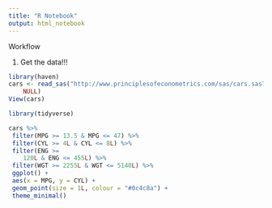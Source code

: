 ```yaml
---
title: "R Notebook"
output: html_notebook
---
```


Workflow

1. Get the data!!!

```r
library(haven)
cars <- read_sas("http://www.principlesofeconometrics.com/sas/cars.sas7bdat", 
    NULL)
View(cars)
```

```r
library(tidyverse)

cars %>%
 filter(MPG >= 13.5 & MPG <= 47) %>%
 filter(CYL >= 4L & CYL <= 8L) %>%
 filter(ENG >= 
    120L & ENG <= 455L) %>%
 filter(WGT >= 2255L & WGT <= 5140L) %>%
 ggplot() +
 aes(x = MPG, y = CYL) +
 geom_point(size = 1L, colour = "#0c4c8a") +
 theme_minimal()
```
